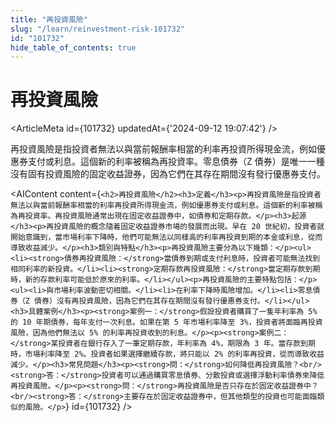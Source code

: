 ```yaml
---
title: "再投資風險"
slug: "/learn/reinvestment-risk-101732"
id: "101732"
hide_table_of_contents: true
---
```



# 再投資風險

<ArticleMeta id={101732} updatedAt={'2024-09-12 19:07:42'} />
<div className='border-solid border-b border-t-0 my-4 border-[var(--ifm-color-gray-300)]' />

再投資風險是指投資者無法以與當前報酬率相當的利率再投資所得現金流，例如優惠券支付或利息。這個新的利率被稱為再投資率。零息債券（Z 債券）是唯一一種沒有固有投資風險的固定收益證券，因為它們在其存在期間沒有發行優惠券支付。

<AIContent content={`<h2>再投資風險</h2><h3>定義</h3><p>再投資風險是指投資者無法以與當前報酬率相當的利率再投資所得現金流，例如優惠券支付或利息。這個新的利率被稱為再投資率。再投資風險通常出現在固定收益證券中，如債券和定期存款。</p><h3>起源</h3><p>再投資風險的概念隨着固定收益證券市場的發展而出現。早在 20 世紀初，投資者就開始意識到，當市場利率下降時，他們可能無法以同樣高的利率再投資到期的本金或利息，從而導致收益減少。</p><h3>類別與特點</h3><p>再投資風險主要分為以下幾類：</p><ul><li><strong>債券再投資風險：</strong>當債券到期或支付利息時，投資者可能無法找到相同利率的新投資。</li><li><strong>定期存款再投資風險：</strong>當定期存款到期時，新的存款利率可能低於原來的利率。</li></ul><p>再投資風險的主要特點包括：</p><ul><li>與市場利率波動密切相關。</li><li>在利率下降時風險增加。</li><li>零息債券（Z 債券）沒有再投資風險，因為它們在其存在期間沒有發行優惠券支付。</li></ul><h3>具體案例</h3><p><strong>案例一：</strong>假設投資者購買了一隻年利率為 5% 的 10 年期債券，每年支付一次利息。如果在第 5 年市場利率降至 3%，投資者將面臨再投資風險，因為他們無法以 5% 的利率再投資收到的利息。</p><p><strong>案例二：</strong>某投資者在銀行存入了一筆定期存款，年利率為 4%，期限為 3 年。當存款到期時，市場利率降至 2%。投資者如果選擇繼續存款，將只能以 2% 的利率再投資，從而導致收益減少。</p><h3>常見問題</h3><p><strong>問：</strong>如何降低再投資風險？<br/><strong>答：</strong>投資者可以通過購買零息債券、分散投資或選擇浮動利率債券來降低再投資風險。</p><p><strong>問：</strong>再投資風險是否只存在於固定收益證券中？<br/><strong>答：</strong>主要存在於固定收益證券中，但其他類型的投資也可能面臨類似的風險。</p>`} id={101732} />
